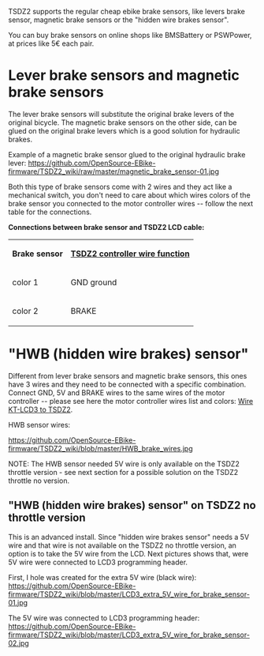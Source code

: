 TSDZ2 supports the regular cheap ebike brake sensors, like levers brake sensor, magnetic brake sensors or the "hidden wire brakes sensor".

You can buy brake sensors on online shops like BMSBattery or PSWPower, at prices like 5€ each pair.

= Lever brake sensors and magnetic brake sensors =

The lever brake sensors will substitute the original brake levers of the original bicycle. The magnetic brake sensors on the other side, can be glued on the original brake levers which is a good solution for hydraulic brakes.

Example of a magnetic brake sensor glued to the original hydraulic brake lever:
[[https://github.com/OpenSource-EBike-firmware/TSDZ2_wiki/raw/master/magnetic_brake_sensor-01.jpg]]

Both this type of brake sensors come with 2 wires and they act like a mechanical switch, you don't need to care about which wires colors of the brake sensor you connected to the motor controller wires -- follow the next table for the connections.

'''Connections between brake sensor and TSDZ2 LCD cable:'''
{|
| '''Brake sensor''' || '''[[Wire-KT-LCD3-to-TSDZ2|TSDZ2 controller wire function]]'''
|-
| color 1 || GND ground
|-
| color 2 || BRAKE
|}

= "HWB (hidden wire brakes) sensor" =

Different from lever brake sensors and magnetic brake sensors, this ones have 3 wires and they need to be connected with a specific combination. Connect GND, 5V and BRAKE wires to the same wires of the motor controller -- please see here the motor controller wires list and colors: [[Wire-KT-LCD3-to-TSDZ2|Wire KT-LCD3 to TSDZ2]].

HWB sensor wires:

[[https://github.com/OpenSource-EBike-firmware/TSDZ2_wiki/blob/master/HWB_brake_wires.jpg]]

NOTE: The HWB sensor needed 5V wire is only available on the TSDZ2 throttle version - see next section for a possible solution on the TSDZ2 throttle no version.

== "HWB (hidden wire brakes) sensor" on TSDZ2 no throttle version==

This is an advanced install. Since "hidden wire brakes sensor" needs a 5V wire and that wire is not available on the TSDZ2 no throttle version, an option is to take the 5V wire from the LCD. Next pictures shows that, were 5V wire were connected to LCD3 programming header.

First, I hole was created for the extra 5V wire (black wire):
[[https://github.com/OpenSource-EBike-firmware/TSDZ2_wiki/blob/master/LCD3_extra_5V_wire_for_brake_sensor-01.jpg]]

The 5V wire was connected to LCD3 programming header:
[[https://github.com/OpenSource-EBike-firmware/TSDZ2_wiki/blob/master/LCD3_extra_5V_wire_for_brake_sensor-02.jpg]]